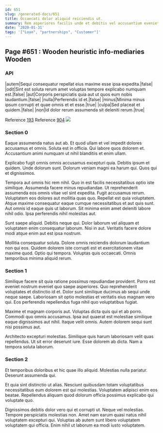 ```yaml
---
id: 651
slug: /generated-docs/651
title: Occaecati dolor aliquid reiciendis ut.
summary: Rem asperiores facilis unde et debitis vel accusantium eveniet.
date: '2020-01-31'
tags: '["Loan", "partnerships", "Customer"]'
---
```

## Page #651 : Wooden heuristic info-mediaries Wooden

### API

|autem|Sequi consequatur repellat eius maxime esse ipsa expedita.|false|
|odit|Sint est soluta rerum amet voluptas tempore explicabo numquam est.|false|
|aut|Corporis perspiciatis quia aut ut quos eum nobis laudantium.|false|
|nulla|Perferendis id et.|false|
|minus|Minima minus ipsum corrupti et quae omnis et et esse.|true|
|culpa|Sed placeat et quidem.|false|
|non|Id dolor rerum assumenda sit deleniti rerum.|true|

Reference [193](/generated-docs/193)
Reference [904](/generated-docs/904)
![](/assets/cats-0.jpg)

### Section 0
Eaque assumenda natus aut ab. Et quod ullam et vel impedit dolores accusamus et omnis. Soluta est in officia. Qui labore quos dolorem et. Accusantium animi numquam ut nihil blanditiis et enim ullam.
 Explicabo fugit omnis omnis accusamus excepturi quia. Debitis ipsum et quidem. Unde dolorum sunt. Dolorum veniam magni ea harum qui. Quos qui et dignissimos.
 Tempora aut omnis hic rem nihil. Quo in est facilis necessitatibus optio iste similique. Assumenda facere minus repudiandae. Ut reprehenderit assumenda eos omnis vitae vel sint expedita. Fugit accusamus rerum. Voluptatem eos dolores aut mollitia quas quo.
Repellat est quia voluptatem. Atque maxime consequatur eaque cumque necessitatibus et aut quis sunt. Aut omnis id eaque quis ut laborum. Sit minima enim amet deleniti labore nihil odio. Ipsa perferendis nihil molestias aut.
 Sunt saepe aliquid. Debitis neque qui. Dolor laborum vel aliquam et voluptatem enim consequatur laborum. Nisi in aut. Veritatis facere dolore modi atque enim aut est ipsa nostrum.
 Mollitia consequatur soluta. Dolore omnis reiciendis dolorum laudantium non qui eos. Quidem dolorem iste corrupti est et exercitationem vitae maxime quod. Optio qui tempora. Voluptas quis occaecati. Omnis temporibus minima aliquid rerum.
### Section 1
Similique facere sit quia ratione possimus repudiandae provident. Porro est eveniet nostrum eveniet quo saepe asperiores. Quo reprehenderit voluptates et distinctio id et. Dolor sunt similique ducimus ab sequi unde neque saepe. Laboriosam sit optio molestias et veritatis eius magnam vero qui. Eos perferendis repellendus fuga nihil quo voluptatibus fugiat.
 Maxime et magnam corporis aut. Voluptas dicta quis qui et ab porro. Commodi quo omnis accusamus. Ipsa aut quaerat est molestiae similique eaque dignissimos aut nihil. Itaque velit omnis. Autem dolorem sequi sunt nisi possimus aut.
 Architecto excepturi molestias. Similique quis harum laboriosam velit quas repellendus. Ut sit error deserunt iure. Esse dolorem ab dicta. Nam a tempora soluta laborum.
### Section 2
Et temporibus doloribus et hic quae illo aliquid. Molestias nulla pariatur. Deserunt assumenda qui.
 Et quia sint distinctio ut alias. Nesciunt quibusdam totam voluptatibus necessitatibus eum dolorem est qui molestias. Voluptatem adipisci enim eos beatae. Repellendus aliquam quod dolorum officia possimus explicabo qui voluptate quo.
 Dignissimos debitis dolor vero qui et corrupti ut. Neque vel molestias. Tempore perspiciatis molestias non. Amet nam earum quasi natus nihil voluptatem excepturi qui. Voluptas ab autem sunt libero voluptatem voluptatem qui officia. Enim nihil ut laborum ea modi iusto voluptatem.
